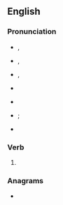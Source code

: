 {{also|WORE}}
==English==

===Pronunciation===
* {{a|GenAm}} {{enPR|wôr}}, {{IPA|/wɔɹ/|lang=en}}
* {{a|RP}} {{enPR|wô}}, {{IPA|/wɔː/|lang=en}}
* {{a|rhotic|horse-hoarse}} {{enPR|wōr}}, {{IPA|/wo(ː)ɹ/|lang=en}}
* {{a|nonrhotic|horse-hoarse}} {{IPA|/woə/|lang=en}}
* {{audio|en-us-wore.ogg|Audio (US)|lang=en}}
* {{homophones|lang=en|war}} {{qualifier|accents with the {{w|horse–hoarse merger}}}}; {{l|en|Waugh}} {{qualifier|non-rhotic accents with the {{w|horse–hoarse merger}}}}
* {{rhymes|ɔː(ɹ)|lang=en}}

===Verb===
{{head|en|verb form}}

# {{en-simple past of|wear}}

===Anagrams===
* {{l|en|ower}}